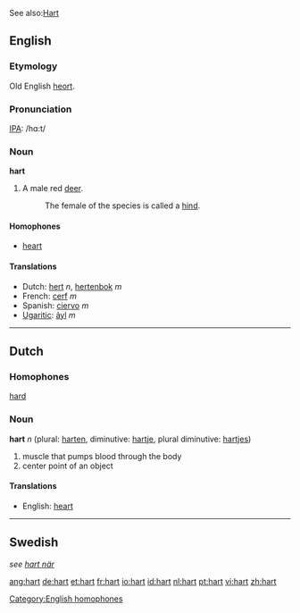 See also:[[Hart]]

==English==
===Etymology===
Old English [[heort]].

===Pronunciation===
[[IPA]]: /hɑ:t/

===Noun===
'''hart'''

# A male red [[deer]].
#: The female of the species is called a [[hind]].

====Homophones====
*[[heart]]
[[Category:English homophones]]

====Translations====
*Dutch: [[hert]] ''n'', [[hertenbok]] ''m''
*French: [[cerf]] ''m''
*Spanish: [[ciervo]] ''m''
*[[Ugaritic]]: [[ảyl]] ''m''

----
==Dutch==
===Homophones===
[[hard]]
===Noun===

'''hart''' ''n'' (plural: [[harten]], diminutive: [[hartje]], plural diminutive: [[hartjes]])

#muscle that pumps blood through the body
#center point of an object

====Translations====
*English: [[heart]]

----
==Swedish==
''see [[hart när]]''

[[ang:hart]]
[[de:hart]]
[[et:hart]]
[[fr:hart]]
[[io:hart]]
[[id:hart]]
[[nl:hart]]
[[pt:hart]]
[[vi:hart]]
[[zh:hart]]